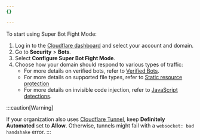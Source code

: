 ```yaml
---
{}

---
```


To start using Super Bot Fight Mode:

1. Log in to the [Cloudflare dashboard](https://dash.cloudflare.com/login) and select your account and domain.
2. Go to **Security** > **Bots**.
3. Select **Configure Super Bot Fight Mode**.
4. Choose how your domain should respond to various types of traffic:
   * For more details on verified bots, refer to [Verified Bots](/bots/concepts/bot/#verified-bots).
   * For more details on supported file types, refer to [Static resource protection](/bots/reference/static-resources/)
   * For more details on invisible code injection, refer to [JavaScript detections](/bots/reference/javascript-detections/).

:::caution[Warning]

If your organization also uses [Cloudflare Tunnel](/cloudflare-one/connections/connect-networks/), keep **Definitely Automated** set to **Allow**. Otherwise, tunnels might fail with a `websocket: bad handshake` error.
:::
